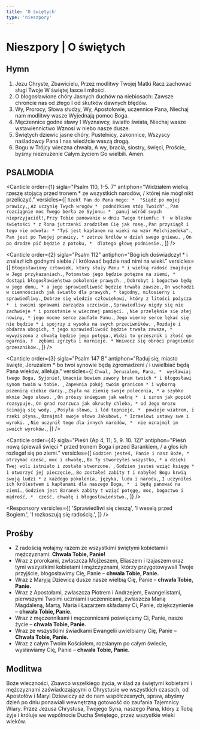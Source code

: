 ```yaml
---
title: 'O świętych'
type: 'nieszpory'
---
```


# Nieszpory | O świętych

<OpeningVersicle />

## Hymn

1. Jezu Chryste, Zbawicielu,
   Przez modlitwy Twojej Matki
   Racz zachować sługi Twoje
   W świętej łasce i miłości.
2. O błogosławione chóry
   Jasnych duchów na niebiosach:
   Zawsze chrońcie nas od złego
   I od skutków dawnych błędów.
3. Wy, Prorocy, Słowa słudzy,
   Wy, Apostołowie, uczennice Pana,
   Niechaj nam modlitwy wasze
   Wyjednają pomoc Boga.
4. Męczennice godne sławy
   I Wyznawcy, światło świata,
   Niechaj wasze wstawiennictwo
   Wznosi w niebo nasze dusze.
5. Świętych dziewic jasne chóry,
   Pustelnicy, zakonnice,
   Wszyscy naśladowcy Pana
   I nas wiedźcie waszą drogą.
6. Bogu w Trójcy wieczna chwała,
   A wy, bracia, siostry, święci,
   Proście, byśmy nieznużenie
   Całym życiem Go wielbili. Amen.

## PSALMODIA

<Canticle
  order={1}
  sigla="Psalm 110, 1-5. 7"
  antiphon="Widziałem wielką rzeszę stojącą przed tronem * ze wszystkich narodów, / której nie mógł nikt przeliczyć."
  versicles={[
    `Rzekł Pan do Pana mego: * 
"Siądź po mojej prawicy,`,
    `Aż uczynię Twych wrogów * 
podnóżkiem stóp Twoich".`,
    `Pan rozciągnie moc Twego berła ze Syjonu; * 
panuj wśród swych nieprzyjaciół!`,
    `Przy Tobie panowanie w dniu Twego triumfu: † 
w blasku świętości *
z łona jutrzenki zrodziłem Cię jak rosę.`,
    `Pan przysiągł i tego nie odwoła: *
"Tyś jest kapłanem na wieki na wzór Melchizedeka".`,
    `Pan jest po Twojej prawicy, *
zetrze królów w dzień swego gniewu. `,
    `On po drodze pić będzie z potoku, * 
dlatego głowę podniesie.`,
  ]}
/>

<Canticle
  order={2}
  sigla="Psalm 112"
  antiphon="Bóg ich doświadczył * i znalazł ich godnymi siebie / i królować będzie nad nimi na wieki."
  versicles={[
    `Błogosławiony człowiek, który służy Panu *
i wielką radość znajduje w Jego przykazaniach.`,
    `Potomstwo jego będzie potężne na ziemi, *
dostąpi błogosławieństwa pokolenie prawych. `,
    `Dobrobyt i bogactwo będą w jego domu, *
a jego sprawiedliwość będzie trwała zawsze.`,
    `On wschodzi w ciemnościach jak światło dla prawych, *
łagodny, miłosierny i sprawiedliwy.`,
    `Dobrze się wiedzie człowiekowi, który z litości pożycza * 
i swoimi sprawami zarządza uczciwie.`,
    `Sprawiedliwy nigdy się nie zachwieje *
i pozostanie w wiecznej pamięci. `,
    `Nie przelęknie się złej nowiny, *
jego mocne serce zaufało Panu.`,
    `Jego wierne serce lękać się nie będzie *
i spojrzy z wysoka na swych przeciwników. `,
    `Rozdaje i obdarza ubogich, †
jego sprawiedliwość będzie trwała zawsze, * 
wywyższona z chwałą będzie jego potęga.`,
    `Widzi to grzesznik i złość go ogarnia, † 
zębami zgrzyta i marnieje. *
Wniwecz się obróci pragnienie grzeszników.`,
  ]}
/>

<Canticle
  order={3}
  sigla="Psalm 147 B"
  antiphon="Raduj się, miasto święte, Jeruzalem * bo twoi synowie będą zgromadzeni / i uwielbiać będą Pana wieków, alleluja."
  versicles={[
    `Chwal, Jeruzalem, Pana, * 
wysławiaj twego Boga, Syjonie!`,
    `Umacnia bowiem zawory bram twoich *
i błogosławi synom twoim w tobie. `,
    `Zapewnia pokój twoim granicom *
i wyborną pszenicą ciebie darzy.`,
    `Zsyła na ziemię swoje polecenia, *
a szybko mknie Jego słowo. `,
    `On prószy śniegiem jak wełną * 
i szron jak popiół rozsypuje.`,
    `On grad rozrzuca jak okruchy chleba, *
od Jego mrozu ścinają się wody. `,
    `Posyła słowo, i lód topnieje, * 
powieje wiatrem, i rzeki płyną.`,
    `Oznajmił swoje słowo Jakubowi, *
Izraelowi ustawy swe i wyroki. `,
    `Nie uczynił tego dla innych narodów, * 
nie oznajmił im swoich wyroków.`,
  ]}
/>

<Canticle
  order={4}
  sigla="Pieśń (Ap 4, 11; 5, 9. 10. 12)"
  antiphon="Pieśń nową śpiewali święci * przed tronem Boga i przed Barankiem, / a głos ich rozlegał się po ziemi."
  versicles={[
    `Godzien jesteś, Panie i nasz Boże, * 
otrzymać cześć, moc i chwałę,`,
    `Bo Ty stworzyłeś wszystko, *
a dzięki Twej woli istniało i zostało stworzone. `,
    `Godzien jesteś wziąć księgę *
i otworzyć jej pieczęcie,`,
    `Bo zostałeś zabity †
i nabyłeś Bogu krwią swoją ludzi *
z każdego pokolenia, języka, ludu i narodu,`,
    `I uczyniłeś ich królestwem i kapłanami dla naszego Boga, * 
i będą panować na ziemi.`,
    `Godzien jest Baranek zabity †
wziąć potęgę, moc, bogactwo i mądrość, * 
cześć, chwałę i błogosławieństwo.`,
  ]}
/>

<Passage
  sigla="Hbr 12, 22-24"
  passage="Przystąpiliście do góry Syjon, do miasta Boga żyjącego, Jeruzalem niebieskiego, do niezliczonej liczby aniołów, na uroczyste zebranie, do Kościoła pierworodnych, którzy są zapisani w niebiosach, do Boga, który sądzi wszystkich, do duchów sprawiedliwych, które już doszły do celu, do Pośrednika Nowego Testamentu, Jezusa, do pokropienia krwią, która przemawia mocniej niż krew Abla."
/>

<Responsory
  versicles={[
    'Sprawiedliwi się cieszą',
    'I weselą przed Bogiem.',
    'I rozkoszują się radością.',
  ]}
/>

<Magnificat antiphon="Szczęśliwi, którzy mieszkają w domu Twoim, Panie, * szczęśliwi ci, których moc jest w Tobie, alleluja." />

## Prośby

- Z radością wołajmy razem ze wszystkimi świętymi kobietami i mężczyznami: **Chwała Tobie, Panie!**
- Wraz z prorokami, zwłaszcza Mojżeszem, Eliaszem i Izajaszem oraz tymi wszystkimi kobietami i mężczyznami, którzy przygotowywali Twoje przyjście, błogosławimy Cię, Panie – **chwała Tobie, Panie.**
- Wraz z Maryją Dziewicą dusze nasze wielbią Cię, Panie – **chwała Tobie, Panie.**
- Wraz z Apostołami, zwłaszcza Piotrem i Andrzejem, Ewangelistami, pierwszymi Twoimi uczniami i uczennicami, zwłaszcza Marią Magdaleną, Martą, Maria i Łazarzem składamy Ci, Panie, dziękczynienie – **chwała Tobie, Panie.**
- Wraz z męczennikami i męczennicami poświęcamy Ci, Panie, nasze życie – **chwała Tobie, Panie.**
- Wraz ze wszystkimi świadkami Ewangelii uwielbiamy Cię, Panie – **Chwała Tobie, Panie.**
- Wraz z całym Twoim Kościołem, rozsianym po całym świecie, wysławiamy Cię, Panie – **chwała Tobie, Panie.**

<CustomIntercessions />

<KyrieEleison />

<LordsPrayer />

## Modlitwa

Boże wieczności, Zbawco wszelkiego życia, w ślad za świętymi kobietami i mężczyznami zaświadczającymi o Chrystusie we wszystkich czasach, od Apostołów i Maryi Dziewiczy aż do nam współczesnych, spraw, abyśmy dzień po dniu ponawiali wewnętrzną gotowość do zaufania Tajemnicy Wiary. Przez Jezusa Chrystusa, Twojego Syna, naszego Pana, który z Tobą żyje i króluje we wspólnocie Ducha Świętego, przez wszystkie wieki wieków.

<Amen />

<BlessingAndConcludingVersicle />

<SalveRegina />
